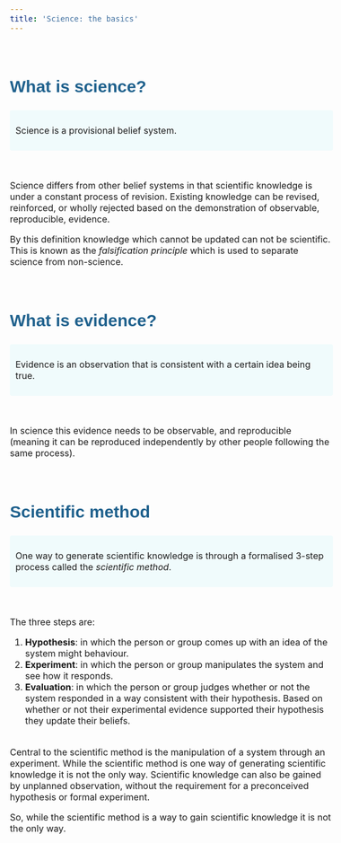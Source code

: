 ```yaml
---
title: 'Science: the basics'
---
```



<style type="text/css">

body{ /* Normal  */
      font-size: 16px;
  }
td {  /* Table  */
  font-size: 8px;
}
h1.title {
  font-size: 48px;
  font-weight: bold;
  color:#1f618d;
  font-family: Tahoma, sans-serif
}

h2 {
  font-size: 30px;
  font-weight: bold;
  color:#1f618d;
  font-family: Tahoma, sans-serif
}


div.blue { background-color:#f0fbfc ; border-radius: 4px; padding: 10px;}

</style>

<br>


## What is science?
<div class = "blue">
Science is a provisional belief system. 
</div>
<br>

Science differs from other belief systems in that scientific knowledge is under a constant process of revision. Existing knowledge can be revised, reinforced, or wholly rejected based on the demonstration of observable, reproducible, evidence.

By this definition knowledge which cannot be updated can not be scientific. This is known as the *falsification principle* which is used to separate science from non-science.

<br>

## What is evidence?
<div class = "blue">
Evidence is an observation that is consistent with a certain idea being true.
</div>

<br>

In science this evidence needs to be observable, and reproducible (meaning it can be reproduced independently by other people following the same process).

<br>

## Scientific method
<div class = "blue">
One way to generate scientific knowledge is through a formalised 3-step process called the *scientific method*. 
</div>
<br>

The three steps are:

1. **Hypothesis**: in which the person or group comes up with an idea of the system might behaviour. 
2. **Experiment**: in which the person or group manipulates the system and see how it responds.
2. **Evaluation**: in which the person or group judges whether or not the system responded in a way consistent with their hypothesis. Based on whether or not their experimental evidence supported their hypothesis they update their beliefs.

<br>
Central to the scientific method is the manipulation of a system through an experiment. While the scientific method is one way of generating scientific knowledge it is not the only way. Scientific knowledge can also be gained by unplanned observation, without the requirement for a preconceived hypothesis or formal experiment.

So, while the scientific method is a way to gain scientific knowledge it is not the only way.



